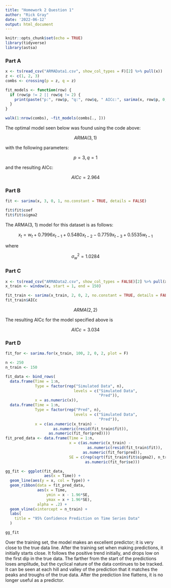 ```yaml
---
title: "Homework 2 Question 1"
author: "Rick Gray"
date: '2022-06-12'
output: html_document
---
```


```r
knitr::opts_chunk$set(echo = TRUE)
library(tidyverse)
library(astsa)
```

### Part A

```r
x <- ts(read_csv("ARMAData1.csv", show_col_types = F)[2] %>% pull(x))
z <- c(1, 2, 3)
combs <- crossing(p = z, q = z)

fit_models <- function(row) {
  if (row$p != 2 || row$q != 2) {
    print(paste("p:", row$p, "q:", row$q, " AICc:", sarima(x, row$p, 0, row$q, no.constant = T, details = F)$AICc))
  }
}

walk(1:nrow(combs), ~fit_models(combs[., ]))
```

The optimal model seen below was found using the code above:

<center>$ARMA(3, 1)$</center>

with the following parameters:

<center>$p=3, q=1$</center>

and the resulting AICc:

<center>$AICc=2.964$</center>

### Part B

```r
fit <- sarima(x, 3, 0, 1, no.constant = TRUE, details = FALSE)

fit$fit$coef
fit$fit$sigma2
```

The ARMA(3, 1) model for this dataset is as follows:

<center>$x_{t} = w_{t} + 0.7996x_{t-1} + 0.5480x_{t-2} - 0.7759x_{t-3} + 0.5535w_{t-1}$</center>

where

<center>$\sigma_{w}^{2} = 1.0284$</center>

### Part C

```r
x <- ts(read_csv("ARMAData2.csv", show_col_types = FALSE)[2] %>% pull(x))
x_train <- window(x, start = 1, end = 150)

fit_train <- sarima(x_train, 2, 0, 2, no.constant = TRUE, details = FALSE)
fit_train$AICc
```

<center>$ARMA(2, 2)$</center>

The resulting AICc for the model specified above is

<center>$AICc=3.034$</center>

### Part D

```r
fit_for <- sarima.for(x_train, 100, 2, 0, 2, plot = F)

n <- 250
n_train <- 150

fit_data <- bind_rows(
  data.frame(Time = 1:n,
             Type = factor(rep("Simulated Data", n),
                              levels = c("Simulated Data",
                                         "Pred")),
             x = as.numeric(x)),
  data.frame(Time = 1:n,
             Type = factor(rep("Pred", n),
                              levels = c("Simulated Data",
                                         "Pred")),
             x = c(as.numeric(x_train) - 
                     as.numeric(resid(fit_train$fit)), 
                   as.numeric(fit_for$pred))))
fit_pred_data <- data.frame(Time = 1:n,
                            x = c(as.numeric(x_train) - 
                                    as.numeric(resid(fit_train$fit)), 
                                  as.numeric(fit_for$pred)),
                            SE = c(rep(sqrt(fit_train$fit$sigma2), n_train), 
                                   as.numeric(fit_for$se)))

gg_fit <- ggplot(fit_data,
                 aes(x = Time)) +
  geom_line(aes(y = x, col = Type)) +
  geom_ribbon(data = fit_pred_data,
              aes(x = Time, 
                  ymin = x - 1.96*SE,
                  ymax = x + 1.96*SE),
              alpha = .2) +
  geom_vline(xintercept = n_train) +
  labs(
    title = "95% Confidence Prediction on Time Series Data"
  )

gg_fit
```

Over the training set, the model makes an excellent predictor; it is very close to the true data line. After the training set when making predictions, it initially starts close. It follows the positive trend initially, and drops low on the first dip in the true data. The farther from the start of the predictions loses amplitude, but the cyclical nature of the data continues to be tracked. It can be seen at each hill and valley of the prediction that it matches the peaks and troughs of the true data. After the prediction line flattens, it is no longer useful as a predictor.